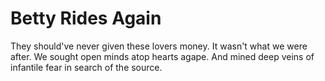 # Betty Rides Again

They should've never given these lovers money.
It wasn't what we were after.
We sought open minds atop hearts agape.
And mined deep veins of infantile fear in search of the source.